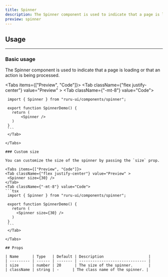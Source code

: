 ```yaml
---
title: Spinner
description: The Spinner component is used to indicate that a page is loading or that an action is being processed.
preview: spinner
---
```



## Usage

---

### Basic usage

The Spinner component is used to indicate that a page is loading or that an action is being processed.

<Tabs items={["Preview", "Code"]}>
  <Tab className={"flex justify-center"} value="Preview" >
    <Spinner />
  </Tab>
  <Tab className={"-mt-8"} value="Code">
   ```tsx
    import { Spinner } from "ruru-ui/components/spinner";

    export function SpinnerDemo() {
      return (
          <Spinner />
      )
    }
    ```
    </Tab>

</Tabs>

### Custom size

You can customize the size of the spinner by passing the `size` prop.

<Tabs items={["Preview", "Code"]}>
  <Tab className={"flex justify-center"} value="Preview" >
    <Spinner size={30} />
  </Tab>
  <Tab className={"-mt-8"} value="Code">
   ```tsx
    import { Spinner } from "ruru-ui/components/spinner";

    export function SpinnerDemo() {
      return (
        <Spinner size={30} />
      )
    }
    ```
    </Tab>

</Tabs>

## Props

| Name      | Type   | Default | Description                    |
| --------- | ------ | ------- | ------------------------------ |
| size      | number | 20      | The size of the spinner.       |
| className | string | -      | The class name of the spinner. |
